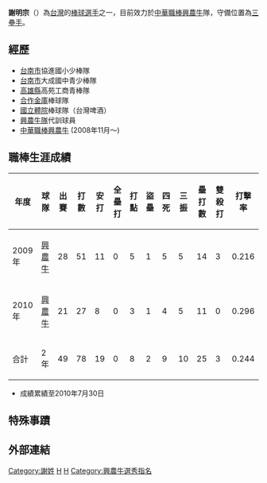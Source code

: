 {{Infobox 中華職棒選手|
bgcolor1=greenyellow|
bgcolor2=#f00|
textcolor1=#000|
textcolor2=#fff|
name=謝明宗|
image=|
width=150|
position=三壘手|
team=興農牛|
number=24|
bats=右|
throws=右|
birthdate={{birth_date_and_age|1983|9|20|mf=y}}|
birthplace=[[台灣|台灣]][[台南市|台南市]]|
debutdate=5月7日|
debutyear=2009年|
debutteam=興農牛|
statyear=2010年7月30日|
stat1label=[[打擊率|打擊率]]|
stat1value=0.244|
stat2label=[[全壘打|全壘打]]|
stat2value=0|
stat3label=[[打點|打點]]|
stat3value=8|
teams=<nowiki></nowiki>
*[[興農牛|興農牛]] （2009年－）
}}

'''謝明宗'''（{{bd|1983年|9月20日}}）為[[台灣|台灣]]的[[棒球|棒球]][[選手|選手]]之一，目前效力於[[中華職棒|中華職棒]][[興農牛|興農牛]]隊，守備位置為[[三壘手|三壘手]]。

==經歷==
*[[台南市|台南市]]協進國小少棒隊
*[[台南市|台南市]]大成國中青少棒隊
*[[高雄縣|高雄縣]]高苑工商青棒隊
*[[合作金庫|合作金庫]]棒球隊
*[[國立體院|國立體院]]棒球隊（台灣啤酒）
*[[興農牛隊|興農牛隊]]代訓球員
*[[中華職棒|中華職棒]][[興農牛|興農牛]] (2008年11月～)

==職棒生涯成績==
{|Border=1 WIDTH=800PX
|- align=center
!年度!!球隊!!出賽!!打數!!安打!!全壘打!!打點!!盜壘!!四死!!三振!!壘打數!!雙殺打!!打擊率
|- align=center
|2009年||[[興農牛|興農牛]]||28||51||11||0||5||1||5||5||14||3||0.216
|- align=center
|2010年||[[興農牛|興農牛]]||21||27||8||0||3||1||4||5||11||0||0.296
|- align=center style="color:black; background-color:greenyellow"
!合計||2年||49||78||19||0||8||2||9||10||25||3||0.244
|}
*成績累績至2010年7月30日

==特殊事蹟==

==外部連結==
{{台灣棒球維基館}}
{{中華職棒球員資料|id=R420|name=謝明宗}}

{{棒球選手小作品}}

[[Category:謝姓|Category:謝姓]]
[[Category:台灣棒球運動員|H]]
[[Category:興農牛隊球員|H]]
[[Category:興農牛選秀指名|Category:興農牛選秀指名]]


{{Taiwan-sport-bio-stub}}